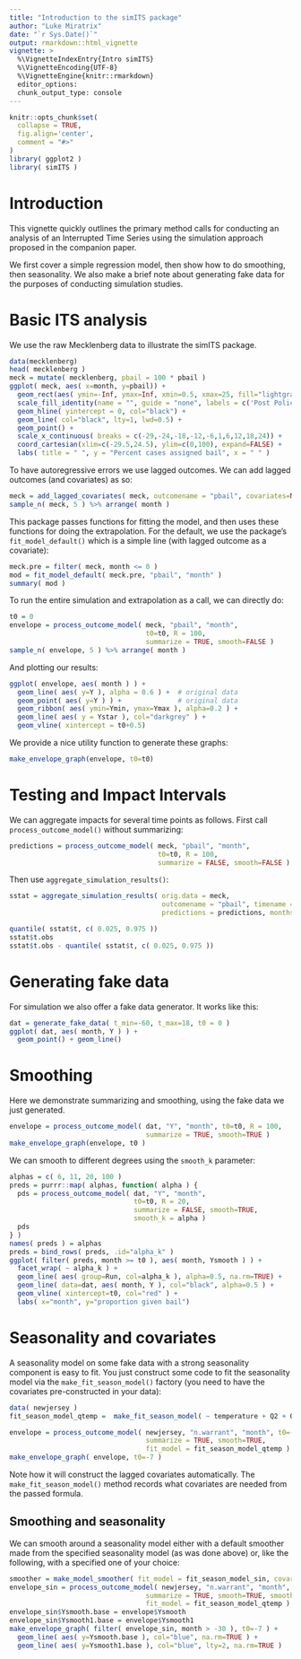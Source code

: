 ```yaml
---
title: "Introduction to the simITS package"
author: "Luke Miratrix"
date: "`r Sys.Date()`"
output: rmarkdown::html_vignette
vignette: >
  %\VignetteIndexEntry{Intro simITS}
  %\VignetteEncoding{UTF-8}
  %\VignetteEngine{knitr::rmarkdown}
  editor_options: 
  chunk_output_type: console
---
```


```r
knitr::opts_chunk$set(
  collapse = TRUE,
  fig.align='center',
  comment = "#>"
)
library( ggplot2 )
library( simITS )
```

# Introduction
This vignette quickly outlines the primary method calls for conducting an analysis of an Interrupted Time Series using the simulation approach proposed in the companion paper.

We first cover a simple regression model, then show how to do smoothing, then seasonality. We also make a brief note about generating fake data for the purposes of conducting simulation studies.


# Basic ITS analysis
We use the raw Mecklenberg data to illustrate the simITS package.

```r
data(mecklenberg)
head( mecklenberg )
meck = mutate( mecklenberg, pbail = 100 * pbail )
ggplot( meck, aes( x=month, y=pbail)) +
  geom_rect(aes( ymin=-Inf, ymax=Inf, xmin=0.5, xmax=25, fill="lightgray"), col = "lightgray", alpha=0.25) +
  scale_fill_identity(name = "", guide = "none", labels = c('Post Policy era')) +
  geom_hline( yintercept = 0, col="black") +
  geom_line( col="black", lty=1, lwd=0.5) +
  geom_point() +
  scale_x_continuous( breaks = c(-29,-24,-18,-12,-6,1,6,12,18,24)) +    
  coord_cartesian(xlim=c(-29.5,24.5), ylim=c(0,100), expand=FALSE) +
  labs( title = " ", y = "Percent cases assigned bail", x = " " )
```

To have autoregressive errors we use lagged outcomes. We can add lagged outcomes (and covariates) as so:
```r
meck = add_lagged_covariates( meck, outcomename = "pbail", covariates=NULL )
sample_n( meck, 5 ) %>% arrange( month )
```

This package passes functions for fitting the model, and then uses these functions for doing the extrapolation. For the default, we use the package's `fit_model_default()` which is a simple line (with lagged outcome as a covariate):

```r
meck.pre = filter( meck, month <= 0 )    
mod = fit_model_default( meck.pre, "pbail", "month" )
summary( mod )
```

To run the entire simulation and extrapolation as a call, we can directly do:
```r
t0 = 0
envelope = process_outcome_model( meck, "pbail", "month", 
                                  t0=t0, R = 100, 
                                  summarize = TRUE, smooth=FALSE )
sample_n( envelope, 5 ) %>% arrange( month )
```

And plotting our results:
```r
ggplot( envelope, aes( month ) ) +
  geom_line( aes( y=Y ), alpha = 0.6 ) +  # original data
  geom_point( aes( y=Y ) ) +              # original data
  geom_ribbon( aes( ymin=Ymin, ymax=Ymax ), alpha=0.2 ) +
  geom_line( aes( y = Ystar ), col="darkgrey" ) +
  geom_vline( xintercept = t0+0.5)
```

We provide a nice utility function to generate these graphs:
```r
make_envelope_graph(envelope, t0=t0)
```

# Testing and Impact Intervals

We can aggregate impacts for several time points as follows.  First call `process_outcome_model()` without summarizing:
```r
predictions = process_outcome_model( meck, "pbail", "month",
                                     t0=t0, R = 100,
                                     summarize = FALSE, smooth=FALSE )
```

Then use `aggregate_simulation_results()`:
```r
sstat = aggregate_simulation_results( orig.data = meck, 
                                      outcomename = "pbail", timename = "month",
                                      predictions = predictions, months = 1:18 )

quantile( sstat$t, c( 0.025, 0.975 ))
sstat$t.obs
sstat$t.obs - quantile( sstat$t, c( 0.025, 0.975 ))
```



# Generating fake data

For simulation we also offer a fake data generator.  It works like this:
```r
dat = generate_fake_data( t_min=-60, t_max=18, t0 = 0 )
ggplot( dat, aes( month, Y ) ) +
  geom_point() + geom_line()
```

# Smoothing

Here we demonstrate summarizing and smoothing, using the fake data we just generated.

```r
envelope = process_outcome_model( dat, "Y", "month", t0=t0, R = 100, 
                                  summarize = TRUE, smooth=TRUE )
make_envelope_graph(envelope, t0 )
```


We can smooth to different degrees using the `smooth_k` parameter:
```r
alphas = c( 6, 11, 20, 100 )
preds = purrr::map( alphas, function( alpha ) {
  pds = process_outcome_model( dat, "Y", "month",
                               t0=t0, R = 20,
                               summarize = FALSE, smooth=TRUE,
                               smooth_k = alpha )
  pds
} )
names( preds ) = alphas
preds = bind_rows( preds, .id="alpha_k" )
ggplot( filter( preds, month >= t0 ), aes( month, Ysmooth ) ) +
  facet_wrap( ~ alpha_k ) +
  geom_line( aes( group=Run, col=alpha_k ), alpha=0.5, na.rm=TRUE) +
  geom_line( data=dat, aes( month, Y ), col="black", alpha=0.5 ) +
  geom_vline( xintercept=t0, col="red" ) +
  labs( x="month", y="proportion given bail")
```

# Seasonality and covariates

A seasonality model on some fake data with a strong seasonality component is easy to fit.  You just construct some code to fit the seasonality model via the `make_fit_season_model()` factory (you need to have the covariates pre-constructed in your data):

```r
data( newjersey )
fit_season_model_qtemp =  make_fit_season_model( ~ temperature + Q2 + Q3 + Q4 )

envelope = process_outcome_model( newjersey, "n.warrant", "month", t0=-7, R = 100, 
                                  summarize = TRUE, smooth=TRUE, 
                                  fit_model = fit_season_model_qtemp )
make_envelope_graph( envelope, t0=-7 )
```

Note how it will construct the lagged covariates automatically. The `make_fit_season_model()` method records what covariates are needed from the passed formula.


## Smoothing and seasonality

We can smooth around a seasonality model either with a default smoother made from the specified seasonality model (as was done above) or, like the following, with a specified one of your choice:

```r
smoother = make_model_smoother( fit_model = fit_season_model_sin, covariates = newjersey )
envelope_sin = process_outcome_model( newjersey, "n.warrant", "month", t0=-7, R = 100,
                                  summarize = TRUE, smooth=TRUE, smoother = smoother, smooth_k = 11,
                                  fit_model = fit_season_model_qtemp )
envelope_sin$Ysmooth.base = envelope$Ysmooth
envelope_sin$Ysmooth1.base = envelope$Ysmooth1
make_envelope_graph( filter( envelope_sin, month > -30 ), t0=-7 ) +
  geom_line( aes( y=Ysmooth.base ), col="blue", na.rm=TRUE ) +
  geom_line( aes( y=Ysmooth1.base ), col="blue", lty=2, na.rm=TRUE )
```


